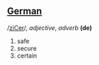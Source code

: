 ==[[German]]==
/[[Pronunciation guide|ziCer]]/, ''adjective'', ''adverb'' '''(de)'''

# safe
# secure
# certain